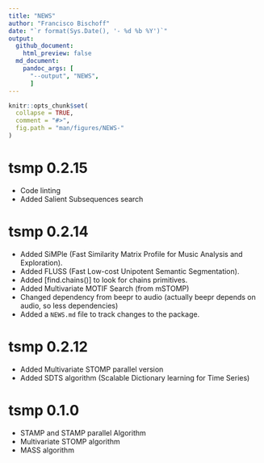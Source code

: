 ```yaml
---
title: "NEWS"
author: "Francisco Bischoff"
date: "`r format(Sys.Date(), '- %d %b %Y')`"
output:
  github_document:
    html_preview: false
  md_document:
    pandoc_args: [
      "--output", "NEWS",
      ]
---
```


<!-- NEWS.md is generated from NEWS.Rmd. Please edit that file -->

```r
knitr::opts_chunk$set(
  collapse = TRUE,
  comment = "#>",
  fig.path = "man/figures/NEWS-"
)
```

# tsmp 0.2.15

* Code linting
* Added Salient Subsequences search

# tsmp 0.2.14

* Added SiMPle (Fast Similarity Matrix Profile for Music Analysis and Exploration).
* Added FLUSS (Fast Low-cost Unipotent Semantic Segmentation).
* Added [find.chains()] to look for chains primitives.
* Added Multivariate MOTIF Search (from mSTOMP)
* Changed dependency from beepr to audio (actually beepr depends on audio, so less dependencies)
* Added a `NEWS.md` file to track changes to the package.

# tsmp 0.2.12

* Added Multivariate STOMP parallel version
* Added SDTS algorithm (Scalable Dictionary learning for Time Series)

# tsmp 0.1.0

* STAMP and STAMP parallel Algorithm
* Multivariate STOMP algorithm
* MASS algorithm
